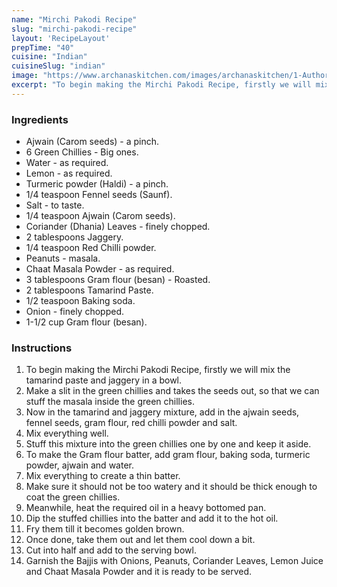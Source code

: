 ---
name: "Mirchi Pakodi Recipe"
slug: "mirchi-pakodi-recipe"
layout: 'RecipeLayout'
prepTime: "40"
cuisine: "Indian"
cuisineSlug: "indian"
image: "https://www.archanaskitchen.com/images/archanaskitchen/1-Author/Dhara_joshi/mirchi_pakode.jpg"
excerpt: "To begin making the Mirchi Pakodi Recipe, firstly we will mix the tamarind paste and jaggery in a bowl"
---

### Ingredients

- Ajwain (Carom seeds) - a pinch.
- 6 Green Chillies - Big ones.
- Water - as required.
- Lemon - as required.
- Turmeric powder (Haldi) - a pinch.
- 1/4 teaspoon Fennel seeds (Saunf).
- Salt - to taste.
- 1/4 teaspoon Ajwain (Carom seeds).
- Coriander (Dhania) Leaves - finely chopped.
- 2 tablespoons Jaggery.
- 1/4 teaspoon Red Chilli powder.
- Peanuts - masala.
- Chaat Masala Powder - as required.
- 3 tablespoons Gram flour (besan) - Roasted.
- 2 tablespoons Tamarind Paste.
- 1/2 teaspoon Baking soda.
- Onion - finely chopped.
- 1-1/2 cup Gram flour (besan).

### Instructions

1. To begin making the Mirchi Pakodi Recipe, firstly we will mix the tamarind paste and jaggery in a bowl.
1. Make a slit in the green chillies and takes the seeds out, so that we can stuff the masala inside the green chillies.
1. Now in the tamarind and jaggery mixture, add in the ajwain seeds, fennel seeds, gram flour, red chilli powder and salt.
1. Mix everything well.
1. Stuff this mixture into the green chillies one by one and keep it aside.
1. To make the Gram flour batter, add gram flour, baking soda, turmeric powder, ajwain and water.
1. Mix everything to create a thin batter.
1. Make sure it should not be too watery and it should be thick enough to coat the green chillies.
1. Meanwhile, heat the required oil in a heavy bottomed pan.
1. Dip the stuffed chillies into the batter and add it to the hot oil.
1. Fry them till it becomes golden brown.
1. Once done, take them out and let them cool down a bit.
1. Cut into half and add to the serving bowl.
1. Garnish the Bajjis with Onions, Peanuts, Coriander Leaves, Lemon Juice and Chaat Masala Powder and it is ready to be served.
